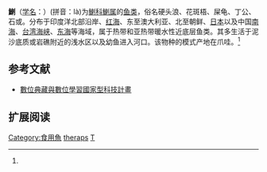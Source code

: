 {{Speciesbox
| name = 鯻
| status = 
| status_system = 
| image = Terapon theraps.jpg
| image_width = 300px
| genus = Terapon
| species = theraps
| authority = Cuvier et Valenciennes, 1829<ref name='id7562'>{{cite web| url =http://www.bioinfo.cn/db05/BjdwSpecies.php?action=view&id=7562| title =鯻| work =中国动物物种编目数据库| publisher =中国科学院微生物研究所| author =中国科学院动物研究所| accessdate =2009-04-16| deadurl =yes| archiveurl =https://web.archive.org/web/20160305070948/http://www.bioinfo.cn/db05/BjdwSpecies.php?action=view&id=7562| archivedate =2016-03-05}}</ref>
}}

'''鯻'''（[[学名|学名]]：{{lang|la|''Terapon theraps''}}）(拼音：là)为[[鯻科|鯻科]][[鯻属|鯻属]]的[[鱼类|鱼类]]，俗名硬头浪、花斑梧、屎龟、丁公、石或。分布于印度洋北部沿岸、[[红海|红海]]、东至澳大利亚、北至朝鲜、[[日本|日本]]以及中国[[南海|南海]]、[[台湾海峡|台湾海峡]]、[[东海|东海]]等海域，属于热带和亚热带暖水性近底层鱼类。其多生活于泥沙底质或岩礁附近的浅水区以及幼鱼进入河口。该物种的模式产地在爪哇。<ref name='id7562'/>

== 参考文献 ==
{{reflist}}
*[http://catalog.digitalarchives.tw/dacs5/System/Exhibition/Detail.jsp?OID=4353614 數位典藏與數位學習國家型科技計畫]

== 扩展阅读 ==
{{refbegin}}
{{wikispecies-inline|Therapon theraps|鯻}}
{{refend}}
{{Taxonbar|from=Q1047685}}

[[Category:食用魚|Category:食用魚]]
[[Category:鯻属|theraps]]
[[Category:1829年描述的魚類|T]]


{{鱸形目小作品}}